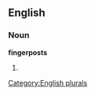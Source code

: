 
==English==

===Noun===
'''fingerposts'''

# {{plural of|[[fingerpost]]}}

[[Category:English plurals]]